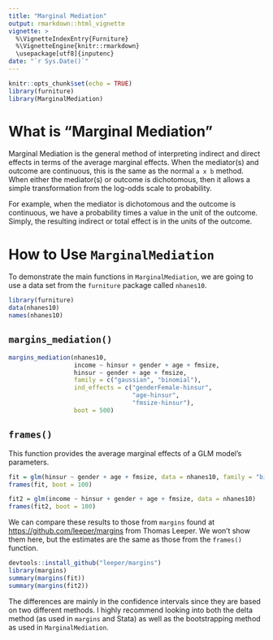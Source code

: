 ```yaml
---
title: "Marginal Mediation"
output: rmarkdown::html_vignette
vignette: >
  %\VignetteIndexEntry{Furniture}
  %\VignetteEngine{knitr::rmarkdown}
  \usepackage[utf8]{inputenc}
date: "`r Sys.Date()`"
---
```


```r
knitr::opts_chunk$set(echo = TRUE)
library(furniture)
library(MarginalMediation)
```

# What is "Marginal Mediation"

Marginal Mediation is the general method of interpreting indirect and direct effects in terms of the average marginal effects. When the mediator(s) and outcome are continuous, this is the same as the normal `a x b` method. When either the mediator(s) or outcome is dichotomous, then it allows a simple transformation from the log-odds scale to probability. 

For example, when the mediator is dichotomous and the outcome is continuous, we have a probability times a value in the unit of the outcome. Simply, the resulting indirect or total effect is in the units of the outcome.

# How to Use `MarginalMediation`

To demonstrate the main functions in `MarginalMediation`, we are going to use a data set from the `furniture` package called `nhanes10`.

```r
library(furniture)
data(nhanes10)
names(nhanes10)
```

## `margins_mediation()`


```r
margins_mediation(nhanes10,
                  income ~ hinsur + gender + age + fmsize,
                  hinsur ~ gender + age + fmsize,
                  family = c("gaussian", "binomial"),
                  ind_effects = c("genderFemale-hinsur",
                                  "age-hinsur",
                                  "fmsize-hinsur"),
                  boot = 500)
```


## `frames()`

This function provides the average marginal effects of a GLM model's parameters.

```r
fit = glm(hinsur ~ gender + age + fmsize, data = nhanes10, family = "binomial")
frames(fit, boot = 100)

fit2 = glm(income ~ hinsur + gender + age + fmsize, data = nhanes10)
frames(fit2, boot = 100)
```

We can compare these results to those from `margins` found at [https://github.com/leeper/margins](https://github.com/leeper/margins) from Thomas Leeper. We won't show them here, but the estimates are the same as those from the `frames()` function.
```r
devtools::install_github("leeper/margins")
library(margins)
summary(margins(fit))
summary(margins(fit2))
```
The differences are mainly in the confidence intervals since they are based on two different methods. I highly recommend looking into both the delta method (as used in `margins` and Stata) as well as the bootstrapping method as used in `MarginalMediation`.

